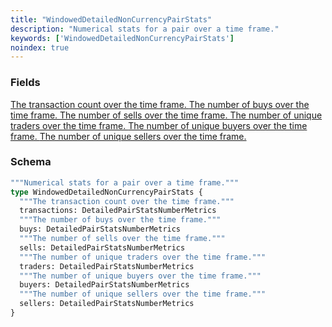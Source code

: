 ```yaml
---
title: "WindowedDetailedNonCurrencyPairStats"
description: "Numerical stats for a pair over a time frame."
keywords: ['WindowedDetailedNonCurrencyPairStats']
noindex: true
---
```


### Fields

<a href="/api-reference/types/detailedpairstatsnumbermetrics">
  <ResponseField name="transactions" type="DetailedPairStatsNumberMetrics">
    The transaction count over the time frame.
  </ResponseField>
</a>

<a href="/api-reference/types/detailedpairstatsnumbermetrics">
  <ResponseField name="buys" type="DetailedPairStatsNumberMetrics">
    The number of buys over the time frame.
  </ResponseField>
</a>

<a href="/api-reference/types/detailedpairstatsnumbermetrics">
  <ResponseField name="sells" type="DetailedPairStatsNumberMetrics">
    The number of sells over the time frame.
  </ResponseField>
</a>

<a href="/api-reference/types/detailedpairstatsnumbermetrics">
  <ResponseField name="traders" type="DetailedPairStatsNumberMetrics">
    The number of unique traders over the time frame.
  </ResponseField>
</a>

<a href="/api-reference/types/detailedpairstatsnumbermetrics">
  <ResponseField name="buyers" type="DetailedPairStatsNumberMetrics">
    The number of unique buyers over the time frame.
  </ResponseField>
</a>

<a href="/api-reference/types/detailedpairstatsnumbermetrics">
  <ResponseField name="sellers" type="DetailedPairStatsNumberMetrics">
    The number of unique sellers over the time frame.
  </ResponseField>
</a>

### Schema


```graphql 
"""Numerical stats for a pair over a time frame."""
type WindowedDetailedNonCurrencyPairStats {
  """The transaction count over the time frame."""
  transactions: DetailedPairStatsNumberMetrics
  """The number of buys over the time frame."""
  buys: DetailedPairStatsNumberMetrics
  """The number of sells over the time frame."""
  sells: DetailedPairStatsNumberMetrics
  """The number of unique traders over the time frame."""
  traders: DetailedPairStatsNumberMetrics
  """The number of unique buyers over the time frame."""
  buyers: DetailedPairStatsNumberMetrics
  """The number of unique sellers over the time frame."""
  sellers: DetailedPairStatsNumberMetrics
}
```
